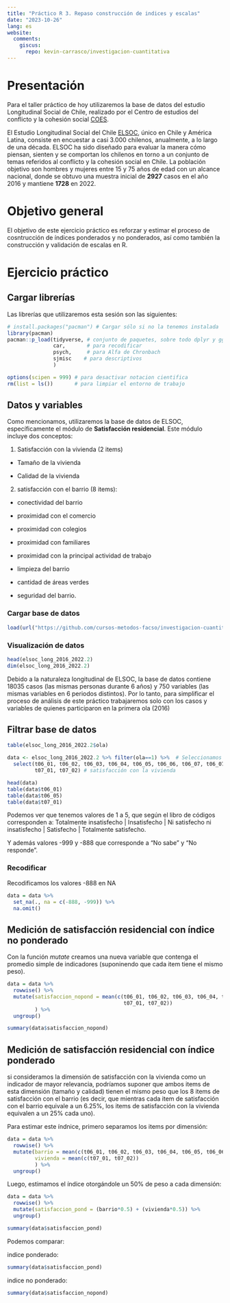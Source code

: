 ```yaml
---
title: "Práctico R 3. Repaso construcción de indices y escalas"
date: "2023-10-26"
lang: es
website:
  comments:
    giscus:
      repo: kevin-carrasco/investigacion-cuantitativa
---
```



# Presentación

Para el taller práctico de hoy utilizaremos la base de datos del estudio Longitudinal Social de Chile, realizado por el Centro de estudios del conflicto y la cohesión social [COES](https://coes.cl/).

El Estudio Longitudinal Social del Chile [ELSOC](https://coes.cl/encuesta-panel/), único en Chile y América Latina, consiste en encuestar a casi 3.000 chilenos, anualmente, a lo largo de una década. ELSOC ha sido diseñado para evaluar la manera cómo piensan, sienten y se comportan los chilenos en torno a un conjunto de temas referidos al conflicto y la cohesión social en Chile. La población objetivo son hombres y mujeres entre 15 y 75 años de edad con un alcance nacional, donde se obtuvo una muestra inicial de **2927** casos en el año 2016 y mantiene **1728** en 2022.

# Objetivo general

El objetivo de este ejercicio práctico es reforzar y estimar el proceso de cosntrucción de índices ponderados y no ponderados, así como también la construcción y validación de escalas en R.


# Ejercicio práctico


## Cargar librerías

Las librerías que utilizaremos esta sesión son las siguientes:

```r
# install.packages("pacman") # Cargar sólo si no la tenemos instalada
library(pacman)
pacman::p_load(tidyverse, # conjunto de paquetes, sobre todo dplyr y ggplot2
               car,       # para recodificar
               psych,     # para Alfa de Chronbach
               sjmisc    # para descriptivos
               )

options(scipen = 999) # para desactivar notacion cientifica
rm(list = ls())       # para limpiar el entorno de trabajo
```


## Datos y variables

Como mencionamos, utilizaremos la base de datos de ELSOC, específicamente el módulo de **Satisfacción residencial**. Este módulo incluye dos conceptos: 

1) Satisfacción con la vivienda (2 items) 

* Tamaño de la vivienda

* Calidad de la vivienda

2) satisfacción con el barrio (8 items):

* conectividad del barrio

* proximidad con el comercio

* proximidad con colegios

* proximidad con familiares 

* proximidad con la principal actividad de trabajo

* limpieza del barrio

* cantidad de áreas verdes 

* seguridad del barrio.


### Cargar base de datos

```r
load(url("https://github.com/cursos-metodos-facso/investigacion-cuantitativa/raw/main/files/data/ELSOC_Long_2016_2022_v1.00.RData")) #Cargar base de datos
```


### Visualización de datos

```r
head(elsoc_long_2016_2022.2)
dim(elsoc_long_2016_2022.2)
```

Debido a la naturaleza longitudinal de ELSOC, la base de datos contiene 18035 casos (las mismas personas durante 6 años) y 750 variables (las mismas variables en 6 periodos distintos). Por lo tanto, para simplificar el proceso de análisis de este práctico trabajaremos solo con los casos y variables de quienes participaron en la primera ola (2016)

## Filtrar base de datos

```r
table(elsoc_long_2016_2022.2$ola)

data <- elsoc_long_2016_2022.2 %>% filter(ola==1) %>%  # Seleccionamos solo los casos de la ola 1
  select(t06_01, t06_02, t06_03, t06_04, t06_05, t06_06, t06_07, t06_07, t06_08, #satisfacción con el barrio
         t07_01, t07_02) # satisfacción con la vivienda

head(data)
table(data$t06_01)
table(data$t06_05)
table(data$t07_01)
```

Podemos ver que tenemos valores de 1 a 5, que según el libro de códigos corresponden a: Totalmente insatisfecho | Insatisfecho | Ni satisfecho ni insatisfecho | Satisfecho | Totalmente satisfecho.

Y además valores -999 y -888 que corresponde a "No sabe" y "No responde".

### Recodificar

Recodificamos los valores -888 en NA

```r
data = data %>% 
  set_na(., na = c(-888, -999)) %>% 
  na.omit()
```

## Medición de satisfacción residencial con índice no ponderado

Con la función *mutate* creamos una nueva variable que contenga el promedio simple de indicadores (suponinendo que cada item tiene el mismo peso).

```r
data = data %>% 
  rowwise() %>%
  mutate(satisfaccion_nopond = mean(c(t06_01, t06_02, t06_03, t06_04, t06_05, t06_06, t06_07, t06_07, t06_08, 
                                      t07_01, t07_02))
         ) %>% 
  ungroup()
```


```r
summary(data$satisfaccion_nopond)
```

## Medición de satisfacción residencial con índice ponderado

si consideramos la dimensión de satisfacción con la vivienda como un indicador de mayor relevancia, podríamos suponer que ambos items de esta dimensión (tamaño y calidad) tienen el mismo peso que los 8 items de satisfacción con el barrio (es decir, que mientras cada item de satisfacción con el barrio equivale a un 6.25%, los items de satisfacción con la vivienda equivalen a un 25% cada uno).

Para estimar este índnice, primero separamos los items por dimensión:

```r
data = data %>% 
  rowwise() %>%
  mutate(barrio = mean(c(t06_01, t06_02, t06_03, t06_04, t06_05, t06_06, t06_07, t06_07, t06_08)),
         vivienda = mean(c(t07_01, t07_02))
         ) %>% 
  ungroup()
```

Luego, estimamos el índice otorgándole un 50% de peso a cada dimensión:

```r
data = data %>% 
  rowwise() %>%
  mutate(satisfaccion_pond = (barrio*0.5) + (vivienda*0.5)) %>%  
  ungroup()
```

```r
summary(data$satisfaccion_pond)
```

Podemos comparar:

indice ponderado:

```r
summary(data$satisfaccion_pond)
```

indice no ponderado:

```r
summary(data$satisfaccion_nopond)
```

